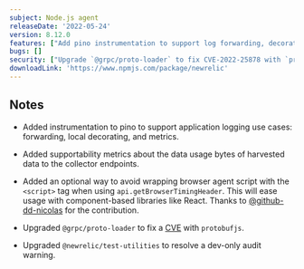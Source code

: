 ```yaml
---
subject: Node.js agent
releaseDate: '2022-05-24'
version: 8.12.0
features: ["Add pino instrumentation to support log forwarding, decoration, and metrics.","Add an optional way to avoid wrapping browser agent script with <script> tag when using `api.getBrowserTimingHeader`."]
bugs: []
security: ["Upgrade `@grpc/proto-loader` to fix CVE-2022-25878 with `protobufjs`."]
downloadLink: 'https://www.npmjs.com/package/newrelic'
---
```


## Notes

- Added instrumentation to pino to support application logging use cases: forwarding, local decorating, and metrics.

- Added supportability metrics about the data usage bytes of harvested data to the collector endpoints.

- Added an optional way to avoid wrapping browser agent script with the `<script>` tag when using `api.getBrowserTimingHeader`. This will ease usage with component-based libraries like React. Thanks to [@github-dd-nicolas](https://github.com/github-dd-nicolas) for the contribution.

- Upgraded `@grpc/proto-loader` to fix a [CVE](https://security.snyk.io/vuln/SNYK-JS-PROTOBUFJS-2441248) with `protobufjs`.

- Upgraded `@newrelic/test-utilities` to resolve a dev-only audit warning.

